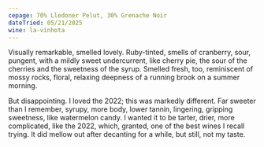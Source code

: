 ```yaml
---
cepage: 70% Lledoner Pelut, 30% Grenache Noir
dateTried: 05/21/2025
wine: la-vinhota
---
```


Visually remarkable, smelled lovely. Ruby-tinted, smells of cranberry, sour,
pungent, with a mildly sweet undercurrent, like cherry pie, the sour of the
cherries and the sweetness of the syrup. Smelled fresh, too, reminiscent of
mossy rocks, floral, relaxing deepness of a running brook on a summer morning.

But disappointing. I loved the 2022; this was markedly different. Far sweeter
than I remember, syrupy, more body, lower tannin, lingering, gripping sweetness,
like watermelon candy. I wanted it to be tarter, drier, more complicated, like
the 2022, which, granted, one of the best wines I recall trying. It did mellow
out after decanting for a while, but still, not my taste.

